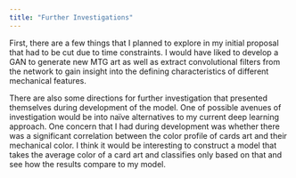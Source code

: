 ```yaml
---
title: "Further Investigations"
---
```


First, there are a few things that I planned to explore in my initial proposal that had to be cut due to time constraints. I would have liked to develop a GAN to generate new MTG art as well as extract convolutional filters from the network to gain insight into the defining characteristics of different mechanical features.

There are also some directions for further investigation that presented themselves during development of the model. One of possible avenues of investigation would be into naïve alternatives to my current deep learning approach. One concern that I had during development was whether there was a significant correlation between the color profile of cards art and their mechanical color. I think it would be interesting to construct a model that takes the average color of a card art and classifies only based on that and see how the results compare to my model. 
